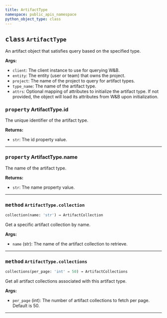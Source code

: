 ```yaml
---
title: ArtifactType
namespace: public_apis_namespace
python_object_type: class
---
```


<PublicApiUse/>


<Card title="View the source code" href="https://github.com/wandb/wandb/blob/main/wandb/apis/public/artifacts.py" icon="github"/>




## <kbd>class</kbd> `ArtifactType`
An artifact object that satisfies query based on the specified type. 



**Args:**
 
 - `client`:  The client instance to use for querying W&B. 
 - `entity`:  The entity (user or team) that owns the project. 
 - `project`:  The name of the project to query for artifact types. 
 - `type_name`:  The name of the artifact type. 
 - `attrs`:  Optional mapping of attributes to initialize the artifact type. If not provided,  the object will load its attributes from W&B upon initialization. 


### <kbd>property</kbd> ArtifactType.id

The unique identifier of the artifact type. 



**Returns:**
 - `str`: The id property value.
---

### <kbd>property</kbd> ArtifactType.name

The name of the artifact type. 





**Returns:**
 - `str`: The name property value.
---

### <kbd>method</kbd> `ArtifactType.collection`

```python
collection(name: 'str') → ArtifactCollection
```

Get a specific artifact collection by name. 



**Args:**
 
 - `name` (str):  The name of the artifact collection to retrieve. 

---

### <kbd>method</kbd> `ArtifactType.collections`

```python
collections(per_page: 'int' = 50) → ArtifactCollections
```

Get all artifact collections associated with this artifact type. 



**Args:**
 
 - `per_page` (int):  The number of artifact collections to fetch per page.  Default is 50. 

---

